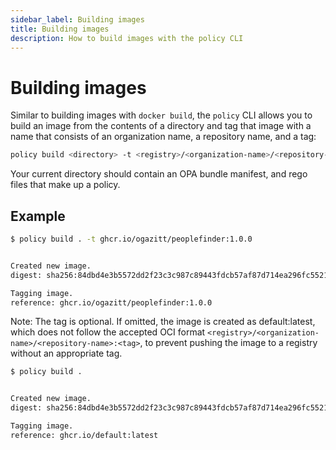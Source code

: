 ```yaml
---
sidebar_label: Building images
title: Building images
description: How to build images with the policy CLI
---
```


# Building images

Similar to building images with `docker build`, the `policy` CLI allows you to build an image 
from the contents of a directory and tag that image with a name that consists of an 
organization name, a repository name, and a tag:

```bash
policy build <directory> -t <registry>/<organization-name>/<repository-name>:<tag>
```

Your current directory should contain an OPA bundle manifest, and rego files that make
up a policy.

## Example

```bash
$ policy build . -t ghcr.io/ogazitt/peoplefinder:1.0.0


Created new image.
digest: sha256:84dbd4e3b5572dd2f23c3c987c89443fdcb57af87d714ea296fc552192fb17e9

Tagging image.
reference: ghcr.io/ogazitt/peoplefinder:1.0.0
```

Note: The tag is optional. If omitted, the image is created as default:latest, which does not follow the accepted OCI format `<registry>/<organization-name>/<repository-name>:<tag>`, to prevent pushing the image to a registry without an appropriate tag.

```bash
$ policy build .


Created new image.
digest: sha256:84dbd4e3b5572dd2f23c3c987c89443fdcb57af87d714ea296fc552192fb17e9

Tagging image.
reference: ghcr.io/default:latest
```
